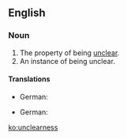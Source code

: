 ==English==

===Noun===
{{en-noun|unclearnesses|-}}

#The property of being [[unclear]].
#An instance of being unclear.

====Translations====
{{trans-top|property of being unclear}}
* German: {{t-|de|Unklarheit|f}}
{{trans-mid}}
{{trans-bottom}}

{{trans-top|instance of being unclear}}
* German: {{t-|de|Unklarheit|f}}
{{trans-mid}}
{{trans-bottom}}

[[ko:unclearness]]